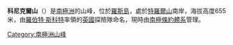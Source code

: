 {{Coord|77|39|S|168|34|E|source:GNIS|display=title}}

'''科尼克爾山'''（{{lang-en|Conical Hill}}）是[[南極洲|南極洲]]的山峰，位於[[羅斯島|羅斯島]]，處於[[特羅爾山|特羅爾山]]南岸，海拔高度655米，由[[羅伯特·斯科特|羅伯特·斯科特]]率領的[[英國|英國]]探險隊命名，現時由[[南極條約體系|南極條約體系]]管理。

{{RossIsland-geo-stub}}
[[Category:南極洲山峰|Category:南極洲山峰]]